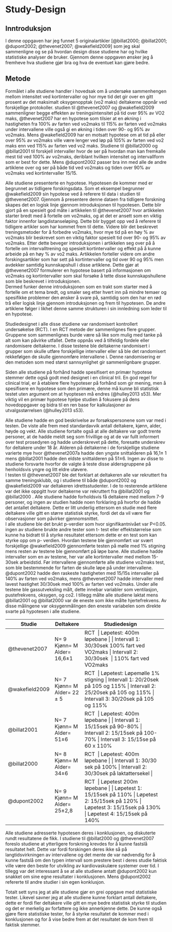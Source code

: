 # Study-Design

## Inntroduksjon

I denne oppgaven har jeg funnet 5 originalartikler [@billat2000; @billat2001; @dupont2002; @thevenet2007; @wakefield2009] som jeg skal sammenligne og se på hvordan design disse studiene har og hvilke statistiske analyser de bruker. Gjennom denne oppgaven ønsker jeg å fremheve hva studiene gjør bra og hva de eventuet kan gjøre bedre.

## Metode

Formålet i alle studiene handler i hovedsak om å undersøke sammenhengen mellom intensitet ved kortintervaller og hor mye tid det gir over en gitt prosent av det maksimalt oksygenopptak (vo2 maks) deltakerne oppnår ved forskjellige protokoller. studien til @thevenet2007 og @wakefield2009 sammenligner begge effekten av treningsintensitet på tid over 95\% av VO2 maks, @thevenet2007 har en hypotese som tilsier at en økning i hastigheten fra 100\% av farten ved vo2maks til 115\% av farten ved vo2maks under intervallene ville også gi en økning i tiden over 90- og 95\% av vo2maks. Mens @wakefield2009 har en motsatt hypotese om at tid på eller over 95\% av vo2maks ville være lenger ved løp på 105\% av farten ved vo2 maks enn ved 115\% av farten ved vo2 maks. Studiene til @billat2000 og @billat2001 til forskjell intervaller hvor de ser på hvordan man kan fremkalle mest tid ved 100\% av vo2maks, deriblant hvilken intensitet og intervallform som er best for dette. Mens @dupont2002 passer bra inn med alle de andre artiklene over og ser på både tid ved vo2maks og tiden over 90\% av vo2maks ved kortintervaller 15/15.

Alle studiene presenterte en hypotese. Hypotesen de kommer med er begrunnet av tidligere forskingsdata. Som et eksempel begrunner @wakefield2009 sin hypotese ved å referere til data i studien til @thevenet2007. Gjennom å presentere denne dataen fra tidligere forskning skapes det en logisk linje gjennom introduksjonen til hypotesen. Dette blir gjort på en spesielt god måte i artikkelen til @thevenet2007 hvor artikkelen starter bredt med å fortelle om vo2maks, og at det er ansett som en viktig faktor innenfor langdistanseløping. Dette blir bygget opp ved å referere til tidligere artikler som har kommet frem til dette. Videre blir det beskrevet treningsmetoder for å forbedre vo2maks, hvor mye tid på en høy \% av vo2maks blir beskrevet som en viktig faktor spesielt tid over 90- og 95\% av vo2maks. Etter dette beveger introduksjonen i artikkelen seg over på å fortelle om intervalltrening og spesielt kortintervaller og effekt på å kunne arbeide på en høy \% av vo2 maks. Artikkelen forteller videre om andre forskingsartikler som har sett på kortintervaller og tid over 90 og 95\% men avdekker samtidig kunnskapshull i disse artiklene. Dette gjør at @thevenet2007 formulerer en hypotese basert på informasjonen om vo2maks og kortintervaller som skal forsøke å tette disse kunnskapshullene som ble beskrevet i introduksjonen.\
Dermed funker denne introduksjonen som en trakt som starter med å fortelle om et tema bredt, og smaler seg etter hvert inn på mindre temaer og spesifikke problemer den ønsker å svare på, samtidig som den har en rød trå eller logisk linje gjennom introduksjonen og frem til hypotesen. De andre artiklene følger i likhet denne samme strukturen i sin innledning som leder til en hypotese.

Studiedesignet i alle disse studiene var randomisert kontrollert undersøkelse (RCT). I en RCT metode der sammenlignes flere grupper. Gruppene som sammenlignes burde være så like som mulig med tanke på alt som kan påvirke utfallet. Dette oppnås ved å tilfeldig fordele eller randomisere deltakerne. I disse testene ble deltakerne randomisert i grupper som skulle utføre forskjellige intervaller eller så ble det randomisert rekkefølgen de skulle gjennomføre intervallene i. Denne randomisering er den metoden som med størst sannsynlighet gir sammenlignbare grupper.

Siden alle studiene på forhånd hadde spesifisert en primær hypotese stemmer dette også godt med designet i en clinical tril. En god regel for clinical trial, er å etablere flere hypoteser på forhånd som gir mening, men å spesifisere en hypotese som den primære, denne må kunne bli statistisk testet uten argument om at hyoptesen må endres (@hulley2013 s53). Mer viktig vil en primær hypotese hjelpe studien å fokusere på dens hovedoppgaver og bidra til en ren base for kalkulasjoner av utvalgsstørrelsen (@hulley2013 s53).

Alle studiene hadde en god beskrivelse av forsøkspersonene som var med i testen. De viste alle frem med standardavvik antall deltakere, kjønn, alder, høyde og vekt. Alle studiene fortalte også at alle deltakere var godt trente personer, at de hadde meldt seg som frivillige og at de var fullt informert over test prosedyren og hadde underskrevet på dette, foresatte underskrev for deltakere under 18 år. Alderen på deltakerne i de forskjellige studiene varierte mye hvor @thevenet2007a hadde den yngste snittalderen på 16,1± 1 mens @billat2001 hadde den eldste snittalderen på 51±6. Ingen av disse to studiene forsvarte hvorfor de valgte å teste disse aldersgruppene på henholdsvis yngre og litt eldre utøvere.\
I testen til @thevenet2007 ble det forklart at deltakeren alle var rekruttert fra samme treningsklubb, og i studiene til både @dupont2002 og @wakefield2009 var deltakeren idrettsstudenter. I de to resterende artiklene var det ikke oppgitt hvor deltakerne var rekruttert fra @billat2001 og @billat2000 . Alle studiene hadde forholdsvis få deltakere med mellom 7-9 personer, og ingen av studien hadde noen forklaring på hvorfor de hadde det antallet deltakere. Dette er litt underlig ettersom en studie med flere deltakere ville gitt en større statistisk styrke, fordi det da vil være fler observasjoner som påvirker gjennomsnittet.\
I alle studiene ble det brukt p-verdier som hvor signifikantnivået var P\<0.05. ingen av studiene brukte andre tester som t- test eller effektstørrelse som kunne ha bidratt til å styrke resultatet ettersom dette er en test som kan styrke opp om p- verdien. Hvordan testene ble gjennomført var svært forskjellige @wakefield2009 gjennomførte testen på mølle med 1\% stigning mens resten av testene ble gjennomført på løpe bane. Alle studiene hadde intervaller som en av testene, her var alle kortintervaller med mellom 15- 30sek arbeidstid. Før intervallene gjennomførte alle studiene vo2maks test, som ble bestemmende for farten de skulle løpe på under intervallene. @dupont2002 hadde den raskeste hastigheten med 15/15s intervaller på 140\% av farten ved vo2maks, mens @thevenet2007 hadde intervaller med lavest hastighet 30/30sek med 100\% av farten ved vo2maks. Under alle testene ble gassutveksling målt, dette innebar variabler som ventilasjon, pustefrekvens, oksygen, og co2. I tillegg målte alle studiene laktat mens @billat2001 og @billat2000 var de eneste som ikke målte hjertefrekvens. Av disse målingene var oksygenmålingen den eneste variabelen som direkte svarte på hypotesen i alle studiene.

+----------------+---------------+---------------------------------------------+
| Studie         | Deltakere     | Studiedesign                                |
+================+===============+=============================================+
| @thevenet2007  | N= 9\         | RCT\                                        |
|                | Kjønn= M\     | Løpetest: 400m løpebane                     |
|                | Alder= 16,6±1 |                                             |
|                |               | Intervall 1: 30/30sek 100\% fart ved VO2maks |
|                |               |                                             |
|                |               | Intervall 2: 30/30sek\                      |
|                |               | 110\% fart ved VO2maks                       |
+----------------+---------------+---------------------------------------------+
| @wakefield2009 | N= 7\         | RCT\                                        |
|                | Kjønn= M\     | Løpetest: Løpemølle 1\% stigning             |
|                | Alder= 22 ± 5 |                                             |
|                |               | Intervall 1: 20/20sek på 105 og 115\%        |
|                |               |                                             |
|                |               | Intervall 2: 25/20sek på 105 og 115\%        |
|                |               |                                             |
|                |               | Intervall 3: 30/20sek på 105 og 115\%        |
+----------------+---------------+---------------------------------------------+
| @billat2001    | N= 7\         | RCT\                                        |
|                | Kjønn= M\     | Løpetest: 400m løpebane                     |
|                | Alder= 51±6   |                                             |
|                |               | Intervall 1: 15/15sek på 90-80\%             |
|                |               |                                             |
|                |               | Intervall 2: 15/15sek på 100-70\%            |
|                |               |                                             |
|                |               | Intervall 3: 15/15se på 60 x 110\%           |
+----------------+---------------+---------------------------------------------+
| @billat2000    | N= 8\         | RCT\                                        |
|                | Kjønn= M\     | Løpetest: 400m løpebane                     |
|                | Alder= 34±6   |                                             |
|                |               | Intervall 1: 30/30 sek på 100\%              |
|                |               |                                             |
|                |               | Intervall 2: 30/30sek på laktattersekel     |
+----------------+---------------+---------------------------------------------+
| @dupont2002    | N= 9\         | RCT\                                        |
|                | Kjønn= M\     | Løpetest 200m løpebane                      |
|                | Alder= 25±2,8 |                                             |
|                |               | Løpetest 1: 15/15sek på 110\%                |
|                |               |                                             |
|                |               | Løpetest 2: 15/15sek på 120\%                |
|                |               |                                             |
|                |               | Løpetest 3: 15/15sek på 130\%                |
|                |               |                                             |
|                |               | Løpetest 4: 15/15sek på 140\%                |
+----------------+---------------+---------------------------------------------+

Alle studiene adresserte hypotesen deres i konklusjonen, og diskuterte rundt resultatene de fikk. I studiene til @billat2000 og @thevenet2007 foreslo studiene at ytterligere forskning krevdes for å kunne fastslå resultatet helt. Dette var fordi forskingen deres ikke så på langtidsvirkningen av intervallene og det mente de var nødvendig for å kunne fastslå om den typen intervall som prestere best i deres studie faktisk ville være den beste for utvikling av kardiovaskulære systemer over tid. I tillegg var det interessant å se at alle studiene antatt @dupont2002 kun snakket om sine egne resultater i konklusjonen. Mens @dupont2002 refererte til andre studier i sin egen konklusjon.

Totalt sett syns jeg at alle studiene gjør en grei oppgave med statistiske tester. Likevel savner jeg at alle studiene kunne forklart antall deltakere, dette er fordi fler deltakere ville gitt en mye bedre statistisk styrke til studien og det er merkelig av forfattere og ikke annerkjenne dette. De kunne også gjøre flere statistiske tester, for å styrke resultatet de kommer med i konklusjonen og for å vise bedre frem at det resultatet de kom frem til faktisk stemmer.
